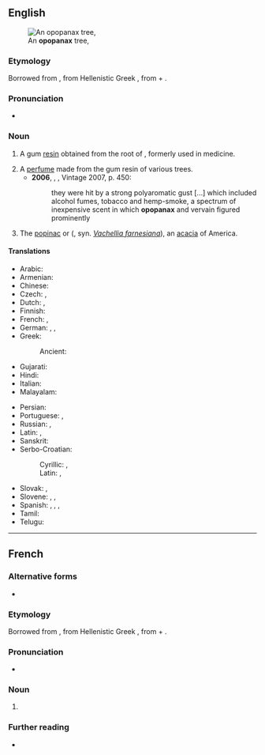 ==English==
[[File:Acacia farnesciana-- Sweet Acacia (27411624526).jpg|thumb|An '''opopanax''' tree, {{taxlink|Acacia farnesciana|species}}]]

===Etymology===
Borrowed from {{bor|en|la|opopanax}}, from Hellenistic Greek {{m|grc|ὀποπάναξ}}, from {{der|en|grc|ὀπός|t=vegetable juice}} + {{m|grc|πάναξ|t=any of several plants believed to have medicinal benefits}}.

===Pronunciation===
* {{a|UK}} {{IPA|en|/əˈpɒpənaks/}}

===Noun===
{{en-noun|~|es}}

# {{lb|en|obsolete}} A gum [[resin]] obtained from the root of {{taxlink|Opopanax chironium|species|noshow=1|ver=161118}}, formerly used in medicine.
# A [[perfume]] made from the gum resin of various trees.
#* '''2006''', {{w|Thomas Pynchon}}, ''{{w|Against the Day}}'', Vintage 2007, p. 450:
#*: they were hit by a strong polyaromatic gust [...] which included alcohol fumes, tobacco and hemp-smoke, a spectrum of inexpensive scent in which '''opopanax''' and vervain figured prominently
# The [[popinac]] or {{vern|opopanax tree}} ({{taxlink|Acacia farnesiana|species|noshow=1|ver=161118}}, syn. ''[[Vachellia farnesiana]]''), an [[acacia]] of America.

====Translations====
{{trans-top|gum from the root of ''Opopanax chironium'' or what is equal}}
* Arabic: {{t|ar|جَاوَشِير|m}}
* Armenian: {{t-needed|hy}}
* Chinese: {{t-needed|zh}}
* Czech: {{t|cs|opopanax|m}}, {{t|cs|opoponax|m}}
* Dutch: {{t|nl|opopanax|m}}, {{t|nl|opoponax|m}}
* Finnish: {{t|fi|opoponaksi}}
* French: {{t|fr|opopanax|m}}, {{t|fr|opoponax|m}}
* German: {{t|de|Opopanax|n}}, {{t|de|Opopanaxgummi|n}}, {{t|de|Opopanaxgummiharz|n}}
* Greek:
*: Ancient: {{t|grc|ὀποπάναξ|m}}
* Gujarati: {{t-needed|gu}}
* Hindi: {{t-needed|hi}}
* Italian: {{t|it|opoponaco|m}}
* Malayalam: {{t-needed|ml}}
{{trans-mid}}
* Persian: {{t|fa|گاوشیر|m|tr=gâwšir}}
* Portuguese: {{t|pt|opopanax|m}}, {{t|pt|opoponax|m}}
* Russian: {{t|ru|опопана́кс|m}}, {{t|ru|опопона́кс|m}}
* Latin: {{t|fr|opopanax|m}}, {{t|fr|opoponax|m}}
* Sanskrit: {{t-needed|sa}}
* Serbo-Croatian:
*: Cyrillic: {{t|sh|опопа̀накс|m}}, {{t|sh|опопо̀накс|m}}
*: Latin: {{t|sh|opopànaks|m}}, {{t|sh|opopònaks|m}}
* Slovak: {{t|sk|opopanax|m}}, {{t|sk|opoponax|m}}
* Slovene: {{t|sl|opopanaks|m}}, {{t|sl|opoponaks|m}}, {{t|sl|oleogumirezín|m}}
* Spanish: {{t|es|opopanax|m}}, {{t|es|opoponax|m}}, {{t|es|opopanaco|m}}, {{t|es|opoponaco|m}}
* Tamil: {{t-needed|ta}}
* Telugu: {{t-needed|te}}
{{trans-bottom}}

{{topics|en|Celery family plants|Gums and resins}}

----

==French==

===Alternative forms===
* {{l|fr|opoponax}}

===Etymology===
Borrowed from {{bor|fr|la|opopanax}}, from Hellenistic Greek {{m|grc|ὀποπάναξ}}, from {{der|fr|grc|ὀπός|t=vegetable juice}} + {{m|grc|πάναξ}}.

===Pronunciation===
* {{fr-IPA}}

===Noun===
{{fr-noun|m|opopanax}}

# {{l|en|opopanax}} {{gloss|all meanings}}

===Further reading===
* {{R:TLFi}}